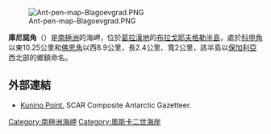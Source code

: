 {{coord|65|14|41|S|61|47|36|W|display=title}}

[[Image:Ant-pen-map-Blagoevgrad.PNG|thumb]]

'''庫尼諾角'''（{{lang-en|Kunino Point}}）是[[南極洲|南極洲]]的海岬，位於[[葛拉漢地|葛拉漢地]]的[[布拉戈耶夫格勒半島|布拉戈耶夫格勒半島]]，處於[[科申角|科申角]]以東10.25公里和[[佛恩角|佛恩角]]以西8.9公里，長2.4公里、寬2公里，該半島以[[保加利亞|保加利亞]]西北部的鄉鎮命名。

==外部連結==

* [https://data.aad.gov.au/aadc/gaz/scar/display_name.cfm?gaz_id=137393 Kunino Point.] {{Wayback|url=https://data.aad.gov.au/aadc/gaz/scar/display_name.cfm?gaz_id=137393 |date=20220202010731 }} SCAR Composite Antarctic Gazetteer.

{{DEFAULTSORT:Kunino Point}}
[[Category:南極洲海岬|Category:南極洲海岬]]
[[Category:奧斯卡二世海岸|Category:奧斯卡二世海岸]]


{{OscarIICoast-geo-stub}}